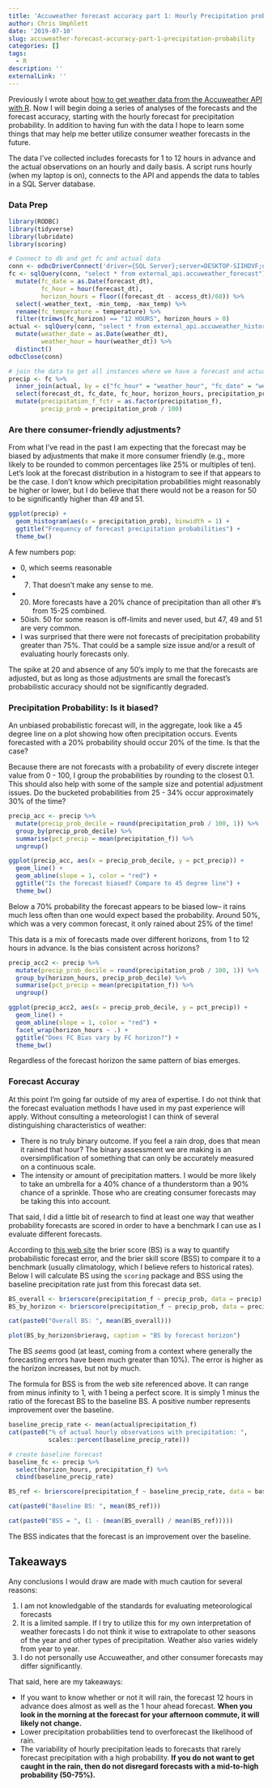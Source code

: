 ```yaml
---
title: 'Accuweather forecast accuracy part 1: Hourly Precipitation probability'
author: Chris Umphlett
date: '2019-07-10'
slug: accuweather-forecast-accuracy-part-1-precipitation-probability
categories: []
tags:
  - R
description: ''
externalLink: ''
---
```


Previously I wrote about [how to get weather data from the Accuweather API with R](https://chrisumphlett.github.io/posts/collecting-data-from-the-accuweather-api/). Now I will begin doing a series of analyses of the forecasts and the forecast accuracy, starting with the hourly forecast for precipitation probability. In addition to having fun with the data I hope to learn some things that may help me better utilize consumer weather forecasts in the future.

The data I've collected includes forecasts for 1 to 12 hours in advance and the actual observations on an hourly and daily basis. A script runs hourly (when my laptop is on), connects to the API and appends the data to tables in a SQL Server database.

### Data Prep
``` r
library(RODBC)
library(tidyverse)
library(lubridate)
library(scoring)
```

``` r
# Connect to db and get fc and actual data
conn <- odbcDriverConnect('driver={SQL Server};server=DESKTOP-SIIHDVF;database=UMP_HH;trusted_connection=true')
fc <- sqlQuery(conn, "select * from external_api.accuweather_forecast") %>%
  mutate(fc_date = as.Date(forecast_dt),
         fc_hour = hour(forecast_dt),
         horizon_hours = floor((forecast_dt - access_dt)/60)) %>%
  select(-weather_text, -min_temp, -max_temp) %>%
  rename(fc_temperature = temperature) %>%
  filter(trimws(fc_horizon) == "12 HOURS", horizon_hours > 0)
actual <- sqlQuery(conn, "select * from external_api.accuweather_history") %>%
  mutate(weather_date = as.Date(weather_dt),
         weather_hour = hour(weather_dt)) %>%
  distinct()
odbcClose(conn)

# join the data to get all instances where we have a forecast and actuals for the same hour
precip <- fc %>%
  inner_join(actual, by = c("fc_hour" = "weather_hour", "fc_date" = "weather_date")) %>%
  select(forecast_dt, fc_date, fc_hour, horizon_hours, precipitation_prob, precipitation_f, temperature) %>%
  mutate(precipitation_f_fctr = as.factor(precipitation_f),
         precip_prob = precipitation_prob / 100)
```

### Are there consumer-friendly adjustments?

From what I've read in the past I am expecting that the forecast may be biased by adjustments that make it more consumer friendly (e.g., more likely to be rounded to common percentages like 25% or multiples of ten). Let's look at the forecast distribution in a histogram to see if that appears to be the case. I don't know which precipitation probabilities might reasonably be higher or lower, but I do believe that there would not be a reason for 50 to be significantly higher than 49 and 51.

``` r
ggplot(precip) +
  geom_histogram(aes(x = precipitation_prob), binwidth = 1) +
  ggtitle("Frequency of forecast precipitation probabilities") +
  theme_bw()
```

A few numbers pop:

* 0, which seems reasonable
* 7. That doesn't make any sense to me.
* 20. More forecasts have a 20% chance of precipitation than all other #'s from 15-25 combined.
* 50ish. 50 for some reason is off-limits and never used, but 47, 49 and 51 are very common.
* I was surprised that there were not forecasts of precipitation probability greater than 75%. That could be a sample size issue and/or a result of evaluating hourly forecasts only.

The spike at 20 and absence of any 50's imply to me that the forecasts are adjusted, but as long as those adjustments are small the forecast's probabilistic accuracy should not be significantly degraded.

### Precipitation Probability: Is it biased?

An unbiased probabilistic forecast will, in the aggregate, look like a 45 degree line on a plot showing how often precipitation occurs. Events forecasted with a 20% probability should occur 20% of the time. Is that the case?

Because there are not forecasts with a probability of every discrete integer value from 0 - 100, I group the probabilities by rounding to the closest 0.1. This should also help with some of the sample size and potential adjustment issues. Do the bucketed probabilities from 25 - 34% occur approximately 30% of the time?

``` r

precip_acc <- precip %>%
  mutate(precip_prob_decile = round(precipitation_prob / 100, 1)) %>%
  group_by(precip_prob_decile) %>%
  summarise(pct_precip = mean(precipitation_f)) %>%
  ungroup()

ggplot(precip_acc, aes(x = precip_prob_decile, y = pct_precip)) +
  geom_line() +
  geom_abline(slope = 1, color = "red") +
  ggtitle("Is the forecast biased? Compare to 45 degree line") +
  theme_bw()
```

Below a 70% probability the forecast appears to be biased low-- it rains much less often than one would expect based the probability. Around 50%, which was a very common forecast, it only rained about 25% of the time!

This data is a mix of forecasts made over different horizons, from 1 to 12 hours in advance. Is the bias consistent across horizons?

``` r

precip_acc2 <- precip %>%
  mutate(precip_prob_decile = round(precipitation_prob / 100, 1)) %>%
  group_by(horizon_hours, precip_prob_decile) %>%
  summarise(pct_precip = mean(precipitation_f)) %>%
  ungroup()

ggplot(precip_acc2, aes(x = precip_prob_decile, y = pct_precip)) +
  geom_line() +
  geom_abline(slope = 1, color = "red") +
  facet_wrap(horizon_hours ~ .) +
  ggtitle("Does FC Bias vary by FC horizon?") +
  theme_bw()
```

Regardless of the forecast horizon the same pattern of bias emerges.

### Forecast Accuray

At this point I'm going far outside of my area of expertise. I do not think that the forecast evaluation methods I have used in my past experience will apply. Without consulting a meteorologist I can think of several distinguishing characteristics of weather:

* There is no truly binary outcome. If you feel a rain drop, does that mean it rained that hour? The binary assessment we are making is an oversimplification of something that can only be accurately measured on a continuous scale.
* The intensity or amount of precipitation matters. I would be more likely to take an umbrella for a 40% chance of a thunderstorm than a 90% chance of a sprinkle. Those who are creating consumer forecasts may be taking this into account.

That said, I did a little bit of research to find at least one way that weather probability forecasts are scored in order to have a benchmark I can use as I evaluate different forecasts.

According to [this web site](https://www.cawcr.gov.au/projects/verification/) the brier score (BS) is a way to quantify probabilistic forecast error, and the brier skill score (BSS) to compare it to a benchmark (usually climatology, which I believe refers to historical rates). Below I will calculate BS using the `scoring` package and BSS using the baseline precipitation rate just from this forecast data set.

``` r
BS_overall <- brierscore(precipitation_f ~ precip_prob, data = precip)
BS_by_horizon <- brierscore(precipitation_f ~ precip_prob, data = precip, group = "horizon_hours")

cat(paste0("Overall BS: ", mean(BS_overall)))

plot(BS_by_horizon$brieravg, caption = "BS by forecast horizon")
```

The BS *seems* good (at least, coming from a context where generally the forecasting errors have been much greater than 10%). The error is higher as the horizon increases, but not by much. 

The formula for BSS is from the web site referenced above. It can range from minus infinity to 1, with 1 being a perfect score. It is simply 1 minus the ratio of the forecast BS to the baseline BS. A positive number represents improvement over the baseline.

``` r
baseline_precip_rate <- mean(actual$precipitation_f)
cat(paste0("% of actual hourly observations with precipitation: ",
           scales::percent(baseline_precip_rate)))

# create baseline forecast
baseline_fc <- precip %>%
  select(horizon_hours, precipitation_f) %>%
  cbind(baseline_precip_rate)

BS_ref <- brierscore(precipitation_f ~ baseline_precip_rate, data = baseline_fc)

cat(paste0("Baseline BS: ", mean(BS_ref)))

cat(paste0("BSS = ", (1 - (mean(BS_overall) / mean(BS_ref)))))
```

The BSS indicates that the forecast is an improvement over the baseline. 

## Takeaways
Any conclusions I would draw are made with much caution for several reasons:

1. I am not knowledgable of the standards for evaluating meteorological forecasts
2. It is a limited sample. If I try to utilize this for my own interpretation of weather forecasts I do not think it wise to extrapolate to other seasons of the year and other types of precipitation. Weather also varies widely from year to year.
3. I do not personally use Accuweather, and other consumer forecasts may differ significantly.

That said, here are my takeaways:

* If you want to know whether or not it will rain, the forecast 12 hours in advance does almost as well as the 1 hour ahead forecast. **When you look in the morning at the forecast for your afternoon commute, it will likely not change.**
* Lower precipitation probabilities tend to overforecast the likelihood of rain.
* The variability of hourly precipitation leads to forecasts that rarely forecast precipitation with a high probability. **If you do not want to get caught in the rain, then do not disregard forecasts with a mid-to-high probability (50-75%).** 
